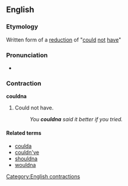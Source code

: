 ==English==

===Etymology===
Written form of a [[w:reduction (linguistics)|reduction]] of "[[could]] [[not]] [[have]]"

===Pronunciation===
* {{IPA|/ˈkʊdnə/}}

===Contraction===
'''couldna'''

# {{mostly|slang}} Could not have.
#: ''You '''couldna''' said it better if you tried.''

====Related terms====
* [[coulda]]
* [[couldn've]]
* [[shouldna]]
* [[wouldna]]

[[Category:English contractions]]